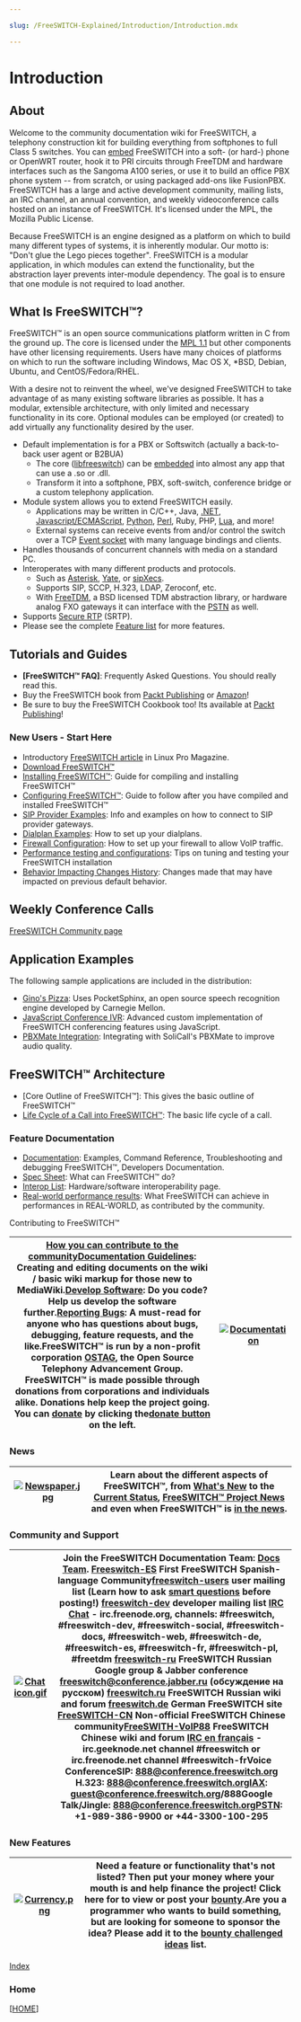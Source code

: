 ```yaml
---

slug: /FreeSWITCH-Explained/Introduction/Introduction.mdx

---
```


# Introduction 

 

## About

Welcome to the community documentation wiki for FreeSWITCH, a telephony construction kit for building everything from softphones to full Class 5 switches. You can [embed](https://wiki.freeswitch.org/wiki/Embedding%5FFreeSWITCH "Embedding FreeSWITCH") FreeSWITCH into a soft- (or hard-) phone or OpenWRT router, hook it to PRI circuits through FreeTDM and hardware interfaces such as the Sangoma A100 series, or use it to build an office PBX phone system -- from scratch, or using packaged add-ons like FusionPBX.  FreeSWITCH has a large and active development community, mailing lists, an IRC channel, an annual convention, and weekly videoconference calls hosted on an instance of FreeSWITCH. It's licensed under the MPL, the Mozilla Public License.

Because FreeSWITCH is an engine designed as a platform on which to build many different types of systems, it is inherently modular. Our motto is: "Don't glue the Lego pieces together". FreeSWITCH is a modular application, in which modules can extend the functionality, but the abstraction layer prevents inter-module dependency. The goal is to ensure that one module is not required to load another.


## What Is FreeSWITCH™?

FreeSWITCH™ is an open source communications platform written in C from the ground up. The core is licensed under the [MPL 1.1](http://www.opensource.org/licenses/mozilla1.1.php) but other components have other licensing requirements. Users have many choices of platforms on which to run the software including Windows, Mac OS X, \*BSD, Debian, Ubuntu, and CentOS/Fedora/RHEL.

With a desire not to reinvent the wheel, we've designed FreeSWITCH to take advantage of as many existing software libraries as possible. It has a modular, extensible architecture, with only limited and necessary functionality in its core. Optional modules can be employed (or created) to add virtually any functionality desired by the user.

* Default implementation is for a PBX or Softswitch (actually a back-to-back user agent or B2BUA)  
   * The core ([libfreeswitch](http://wiki.freeswitch.org/wiki/Libfreeswitch "Libfreeswitch")) can be [embedded](http://wiki.freeswitch.org/wiki/Embedding%5FFreeSWITCH "Embedding FreeSWITCH") into almost any app that can use a .so or .dll.  
   * Transform it into a softphone, PBX, soft-switch, conference bridge or a custom telephony application.
* Module system allows you to extend FreeSWITCH easily.  
   * Applications may be written in C/C++, Java, [.NET](http://wiki.freeswitch.org/wiki/Mod%5Fmanaged "Mod managed"), [Javascript/ECMAScript](http://wiki.freeswitch.org/wiki/Javascript "Javascript"), [Python](http://wiki.freeswitch.org/wiki/Mod%5Fpython "Mod python"), [Perl](http://wiki.freeswitch.org/wiki/Perl "Perl"), Ruby, PHP, [Lua](http://wiki.freeswitch.org/wiki/Lua "Lua"), and more!  
   * External systems can receive events from and/or control the switch over a TCP [Event socket](http://wiki.freeswitch.org/wiki/Mod%5Fevent%5Fsocket "Mod event socket") with many language bindings and clients.
* Handles thousands of concurrent channels with media on a standard PC.
* Interoperates with many different products and protocols.  
   * Such as [Asterisk](http://www.asterisk.org/), [Yate](http://yate.null.ro/), or [sipXecs](http://www.sipfoundry.org).  
   * Supports SIP, SCCP, H.323, LDAP, Zeroconf, etc.  
   * With [FreeTDM](http://wiki.freeswitch.org/wiki/FreeTDM "FreeTDM"), a BSD licensed TDM abstraction library, or hardware analog FXO gateways it can interface with the [PSTN](https://confluence.freeswitch.org/display/FREESWITCH/Glossary#Glossary-pstn) as well.
* Supports [Secure RTP](http://wiki.freeswitch.org/wiki/Secure%5FRTP "Secure RTP") (SRTP).
* Please see the complete [Feature list](http://wiki.freeswitch.org/wiki/Features "Features") for more features.

## Tutorials and Guides  

* **[FreeSWITCH™ FAQ]**: Frequently Asked Questions. You should really read this.
* Buy the FreeSWITCH book from [Packt Publishing](http://bit.ly/aijtAC) or [Amazon](http://amzn.to/cNym68)!
* Be sure to buy the FreeSWITCH Cookbook too! Its available at [Packt Publishing](http://link.packtpub.com/nuIOlX)!

### New Users - Start Here

* Introductory [FreeSWITCH article](http://bit.ly/EpVrv) in Linux Pro Magazine.
* [Download FreeSWITCH™](https://wiki.freeswitch.org/wiki/Download%5FFreeSWITCH "Download FreeSWITCH")
* [Installing FreeSWITCH™](https://wiki.freeswitch.org/wiki/Installation%5FGuide "Installation Guide"): Guide for compiling and installing FreeSWITCH™
* [Configuring FreeSWITCH™](./Configuration/Configuring-FreeSWITCH/index.mdx#set): Guide to follow after you have compiled and installed FreeSWITCH™
* [SIP Provider Examples](https://wiki.freeswitch.org/wiki/SIP%5FProvider%5FExamples "SIP Provider Examples"): Info and examples on how to connect to SIP provider gateways.
* [Dialplan Examples](https://wiki.freeswitch.org/wiki/Dialplan%5FXML "Dialplan XML"): How to set up your dialplans.
* [Firewall Configuration](./Networking/Firewall_1048908.mdx#about): How to set up your firewall to allow VoIP traffic.
* [Performance testing and configurations](https://wiki.freeswitch.org/wiki/Performance%5Ftesting%5Fand%5Fconfigurations "Performance testing and configurations"): Tips on tuning and testing your FreeSWITCH installation
* [Behavior Impacting Changes History](https://wiki.freeswitch.org/wiki/Behavior%5FImpacting%5FChanges%5FHistory "Behavior Impacting Changes History"): Changes made that may have impacted on previous default behavior.

## Weekly Conference Calls

[FreeSWITCH Community page](/freeswitch/FreeSWITCH-Explained/Community/)

## Application Examples

The following sample applications are included in the distribution:  

* [Gino's Pizza](https://wiki.freeswitch.org/wiki/Mod%5Fpocketsphinx "Mod pocketsphinx"): Uses PocketSphinx, an open source speech recognition engine developed by Carnegie Mellon.
* [JavaScript Conference IVR](./Conference/JavaScript-Conference-IVR_7144056.mdx#about): Advanced custom implementation of FreeSWITCH conferencing features using JavaScript.
* [PBXMate Integration](https://wiki.freeswitch.org/wiki/PBXMate-FreeSWITCH-integration "PBXMate-FreeSWITCH-integration"): Integrating with SoliCall's PBXMate to improve audio quality.

## FreeSWITCH™ Architecture

* [Core Outline of FreeSWITCH™]: This gives the basic outline of FreeSWITCH™
* [Life Cycle of a Call into FreeSWITCH™](./Introduction/Life-Cycle-of-a-Call.mdx#0-about): The basic life cycle of a call.

### Feature Documentation

* [Documentation](https://wiki.freeswitch.org/wiki/Documentation "Documentation"): Examples, Command Reference, Troubleshooting and debugging FreeSWITCH™, Developers Documentation.
* [Spec Sheet](https://wiki.freeswitch.org/wiki/Specsheet "Specsheet"): What can FreeSWITCH™ do?
* [Interop List](https://wiki.freeswitch.org/wiki/Interop%5FList "Interop List"): Hardware/software interoperability page.
* [Real-world performance results](https://wiki.freeswitch.org/wiki/Real-world%5Fresults "Real-world results"): What FreeSWITCH can achieve in performances in REAL-WORLD, as contributed by the community.

Contributing to FreeSWITCH™

| [How you can contribute to the community](https://wiki.freeswitch.org/wiki/Misc%5Fhowcanhelp "Misc howcanhelp")[Documentation Guidelines](https://wiki.freeswitch.org/wiki/Documentation%5FGuidelines "Documentation Guidelines"): Creating and editing documents on the wiki / basic wiki markup for those new to MediaWiki.[Develop Software](https://wiki.freeswitch.org/wiki/Documentation#Documentation%5Ffor%5FDevelopers "Documentation"): Do you code? Help us develop the software further.[Reporting Bugs](https://wiki.freeswitch.org/wiki/Reporting%5FBugs "Reporting Bugs"): A must-read for anyone who has questions about bugs, debugging, feature requests, and the like.FreeSWITCH™ is run by a non-profit corporation [OSTAG](http://www.ostag.org/), the Open Source Telephony Advancement Group. FreeSWITCH™ is made possible through donations from corporations and individuals alike. Donations help keep the project going. You can [donate](https://wiki.freeswitch.org/wiki/FreeSWITCH%5FWiki:Site%5Fsupport "FreeSWITCH Wiki:Site support") by clicking the[donate button](https://wiki.freeswitch.org/wiki/FreeSWITCH%5FWiki:Site%5Fsupport "FreeSWITCH Wiki:Site support") on the left. | [![Documentation](https://wiki.freeswitch.org/images/5/51/Book_128.png)](https://wiki.freeswitch.org/wiki/File:Book%5F128.png "Documentation") |
| -------------------------------------------------------------------------------------------------------------------------------------------------------------------------------------------------------------------------------------------------------------------------------------------------------------------------------------------------------------------------------------------------------------------------------------------------------------------------------------------------------------------------------------------------------------------------------------------------------------------------------------------------------------------------------------------------------------------------------------------------------------------------------------------------------------------------------------------------------------------------------------------------------------------------------------------------------------------------------------------------------------------------------------------------------------------------------------------------------------------------------------------------------------------------------------------------------------------- | ---------------------------------------------------------------------------------------------------------------------------------------------- |

### News

| [![Newspaper.jpg](https://wiki.freeswitch.org/images/f/ff/Newspaper.jpg)](https://wiki.freeswitch.org/wiki/File:Newspaper.jpg) | Learn about the different aspects of FreeSWITCH™, from [What's New](https://wiki.freeswitch.org/wiki/Whats%5FNew "Whats New") to the [Current Status](https://wiki.freeswitch.org/wiki/Current%5FStatus "Current Status"), [FreeSWITCH™ Project News](http://www.freeswitch.org/index.php#news) and even when FreeSWITCH™ is [in the news](https://wiki.freeswitch.org/wiki/FreeSwitch%5FIn%5FThe%5FNews "FreeSwitch In The News"). |
| ------------------------------------------------------------------------------------------------------------------------------ | ----------------------------------------------------------------------------------------------------------------------------------------------------------------------------------------------------------------------------------------------------------------------------------------------------------------------------------------------------------------------------------------------------------------------------------- |

### Community and Support

| [![Chat icon.gif](https://wiki.freeswitch.org/images/2/2a/Chat_icon.gif)](https://wiki.freeswitch.org/wiki/File:Chat%5Ficon.gif) | Join the FreeSWITCH Documentation Team: [Docs Team](./Community/Contributing-Documentation/Docs-Team_1966743.mdx#about). [Freeswitch-ES](http://www.freeswitch.es/) First FreeSWITCH Spanish-language Community[freeswitch-users](http://lists.freeswitch.org/mailman/listinfo/freeswitch-users) user mailing list (Learn how to ask [smart questions](http://www.catb.org/esr/faqs/smart-questions.html#intro) before posting!) [freeswitch-dev](http://lists.freeswitch.org/mailman/listinfo/freeswitch-dev) developer mailing list [IRC Chat](irc://irc.freenode.net/freeswitch) \- irc.freenode.org, channels: #freeswitch, #freeswitch-dev, #freeswitch-social, #freeswitch-docs, #freeswitch-web, #freeswitch-de, #freeswitch-es, #freeswitch-fr, #freeswitch-pl, #freetdm [freeswitch-ru](http://groups.google.ru/group/freeswitch-ru) FreeSWITCH Russian Google group & Jabber conference [freeswitch@conference.jabber.ru](mailto:freeswitch@conference.jabber.ru) (обсуждение на русском) [freeswitch.ru](http://freeswitch.ru/) FreeSWITCH Russian wiki and forum [freeswitch.de](http://www.freeswitch.de/) German FreeSWITCH site [FreeSWITCH-CN](http://www.freeswitch.org.cn/) Non-official FreeSWITCH Chinese community[FreeSWITH-VoIP88](http://bbs.voip88.com/) FreeSWITCH Chinese wiki and forum [IRC en français](irc://irc.geeknode.net/freeswitch) \- irc.geeknode.net channel #freeswitch or irc.freenode.net channel #freeswitch-frVoice ConferenceSIP: 888@conference.freeswitch.org H.323: 888@conference.freeswitch.orgIAX: guest@conference.freeswitch.org/888Google Talk/Jingle: 888@conference.freeswitch.orgPSTN: +1-989-386-9900 or +44-3300-100-295 |
| -------------------------------------------------------------------------------------------------------------------------------- | --------------------------------------------------------------------------------------------------------------------------------------------------------------------------------------------------------------------------------------------------------------------------------------------------------------------------------------------------------------------------------------------------------------------------------------------------------------------------------------------------------------------------------------------------------------------------------------------------------------------------------------------------------------------------------------------------------------------------------------------------------------------------------------------------------------------------------------------------------------------------------------------------------------------------------------------------------------------------------------------------------------------------------------------------------------------------------------------------------------------------------------------------------------------------------------------------------------------------------------------------------------------------------------------------------------------------------------------------------------------------------------------------------------------------------------------------------------------------------------------------------------------------------------------------------------------------------------------------------------------------------- |

### New Features  

| [![Currency.png](https://wiki.freeswitch.org/images/a/af/Currency.png)](https://wiki.freeswitch.org/wiki/File:Currency.png) | Need a feature or functionality that's not listed? Then put your money where your mouth is and help finance the project! Click here for to view or post your [bounty](https://wiki.freeswitch.org/wiki/Bounty "Bounty").Are you a programmer who wants to build something, but are looking for someone to sponsor the idea? Please add it to the [bounty challenged ideas](https://wiki.freeswitch.org/wiki/Bounty%5Fchallenged "Bounty challenged") list. |
| --------------------------------------------------------------------------------------------------------------------------- | ---------------------------------------------------------------------------------------------------------------------------------------------------------------------------------------------------------------------------------------------------------------------------------------------------------------------------------------------------------------------------------------------------------------------------------------------------------- |

[Index](https://wiki.freeswitch.org/wiki/Index "Index")

### Home

\[[HOME](http://www.freeswitch.org/)\]


